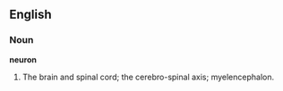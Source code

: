 ==English==

===Noun===

'''neuron'''

#The brain and spinal cord; the cerebro-spinal axis; myelencephalon.